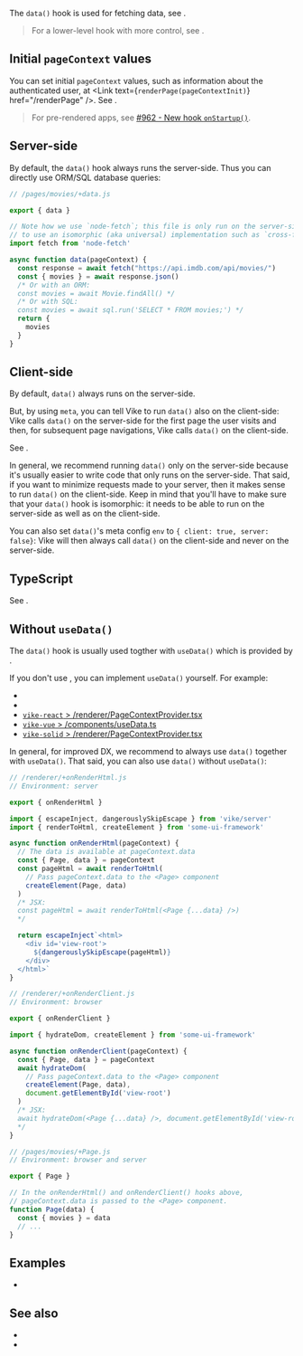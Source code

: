
The `data()` hook is used for fetching data, see <Link href="/data-fetching" />.

> For a lower-level hook with more control, see <Link href="/onBeforeRender" />.


## Initial `pageContext` values

You can set initial `pageContext` values, such as information about the authenticated user, at <Link text={<code>renderPage(pageContextInit)</code>} href="/renderPage" />. See <Link href="/auth" />.

> For <Link href="/pre-rendering" >pre-rendered</Link> apps, see [#962 - New hook `onStartup()`](https://github.com/vikejs/vike/issues/962).


## Server-side

By default, the `data()` hook always runs the server-side. Thus you can directly use ORM/SQL database queries:

```js
// /pages/movies/+data.js

export { data }

// Note how we use `node-fetch`; this file is only run on the server-side, thus we don't need
// to use an isomorphic (aka universal) implementation such as `cross-fetch`.
import fetch from 'node-fetch'

async function data(pageContext) {
  const response = await fetch("https://api.imdb.com/api/movies/")
  const { movies } = await response.json()
  /* Or with an ORM:
  const movies = await Movie.findAll() */
  /* Or with SQL:
  const movies = await sql.run('SELECT * FROM movies;') */
  return {
    movies
  }
}
```


## Client-side

By default, `data()` always runs on the server-side.

But,
by using `meta`,
you can tell Vike to run `data()` also on the client-side: Vike calls `data()` on the server-side for the first page the user visits
and then, for subsequent page navigations, Vike calls `data()` on the client-side.

See <Link href="/meta#example-modify-data-env" doNotInferSectionTitle />.

In general, we recommend running `data()` only on the server-side because it's usually easier to write code that only runs on the server-side.
That said, if you want to minimize requests made to your server, then it makes sense to run `data()` on the client-side.
Keep in mind that you'll have to make sure that your `data()` hook is isomorphic: it needs to be able to run on the server-side as well as on the client-side.

You can also set `data()`'s meta config `env` to `{ client: true, server: false}`: Vike will then always call `data()` on the client-side and never on the server-side.


## TypeScript

See <Link href="/useData#typescript" doNotInferSectionTitle />.


## Without `useData()`

The `data()` hook is usually used togther with <Link href="/useData">`useData()`</Link> which is provided by <UiFrameworkVikeExtensionNames />.

If you don't use <UiFrameworkVikeExtensionNames />, you can implement `useData()` yourself. For example:
 - <RepoLink path='/examples/react-full/renderer/useData.tsx' />
 - <RepoLink path='/examples/vue-full/renderer/useData.ts' />
 - [`vike-react` > /renderer/PageContextProvider.tsx](https://github.com/vikejs/vike-react/blob/main/packages/vike-react/renderer/PageContextProvider.tsx)
 - [`vike-vue` > /components/useData.ts](https://github.com/vikejs/vike-vue/blob/main/vike-vue/components/useData.ts)
 - [`vike-solid` > /renderer/PageContextProvider.tsx](https://github.com/vikejs/vike-solid/blob/main/vike-solid/renderer/PageContextProvider.tsx)

In general, for improved DX, we recommend to always use `data()` together with `useData()`. That said, you can also use `data()` without `useData()`:

```js
// /renderer/+onRenderHtml.js
// Environment: server

export { onRenderHtml }

import { escapeInject, dangerouslySkipEscape } from 'vike/server'
import { renderToHtml, createElement } from 'some-ui-framework'

async function onRenderHtml(pageContext) {
  // The data is available at pageContext.data
  const { Page, data } = pageContext
  const pageHtml = await renderToHtml(
    // Pass pageContext.data to the <Page> component
    createElement(Page, data)
  )
  /* JSX:
  const pageHtml = await renderToHtml(<Page {...data} />)
  */

  return escapeInject`<html>
    <div id='view-root'>
      ${dangerouslySkipEscape(pageHtml)}
    </div>
  </html>`
}
```

```js
// /renderer/+onRenderClient.js
// Environment: browser

export { onRenderClient }

import { hydrateDom, createElement } from 'some-ui-framework'

async function onRenderClient(pageContext) {
  const { Page, data } = pageContext
  await hydrateDom(
    // Pass pageContext.data to the <Page> component
    createElement(Page, data),
    document.getElementById('view-root')
  )
  /* JSX:
  await hydrateDom(<Page {...data} />, document.getElementById('view-root'))
  */
}
```

```js
// /pages/movies/+Page.js
// Environment: browser and server

export { Page }

// In the onRenderHtml() and onRenderClient() hooks above,
// pageContext.data is passed to the <Page> component.
function Page(data) {
  const { movies } = data
  // ...
}
```


## Examples

- <Link href='/examples/react-full/pages/star-wars/index/+data.ts' />


## See also

- <Link href="/data-fetching" />
- <Link href="/useData" />

